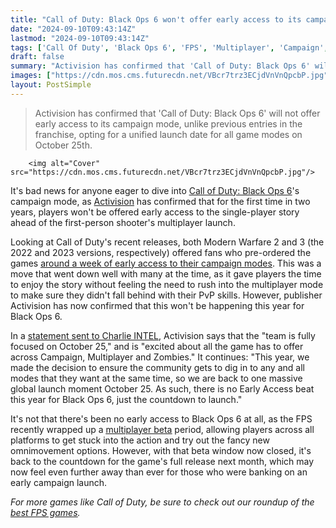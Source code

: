 ```yaml
---
title: "Call of Duty: Black Ops 6 won't offer early access to its campaign mode, breaking a new trend set by the latest Modern Warfare games"
date: "2024-09-10T09:43:14Z"
lastmod: "2024-09-10T09:43:14Z"
tags: ['Call Of Duty', 'Black Ops 6', 'FPS', 'Multiplayer', 'Campaign', 'Activision', 'Early Access', 'Beta']
draft: false
summary: "Activision has confirmed that 'Call of Duty: Black Ops 6' will not offer early access to its campaign mode, unlike previous entries in the franchise, opting for a unified launch date for all game modes on October 25th."
images: ["https://cdn.mos.cms.futurecdn.net/VBcr7trz3ECjdVnVnQpcbP.jpg"]
layout: PostSimple
---
```

> Activision has confirmed that 'Call of Duty: Black Ops 6' will not offer early access to its campaign mode, unlike previous entries in the franchise, opting for a unified launch date for all game modes on October 25th.


        <img alt="Cover" src="https://cdn.mos.cms.futurecdn.net/VBcr7trz3ECjdVnVnQpcbP.jpg"/>
        
It's bad news for anyone eager to dive into [<u>Call of Duty: Black Ops 6</u>](https://www.gamesradar.com/games/call-of-duty/call-of-duty-black-ops-6-guide/)'s campaign mode, as [Activision](https://www.gamesradar.com/tag/activision/) has confirmed that for the first time in two years, players won't be offered early access to the single-player story ahead of the first-person shooter's multiplayer launch.

Looking at Call of Duty's recent releases, both Modern Warfare 2 and 3 (the 2022 and 2023 versions, respectively) offered fans who pre-ordered the games [<u>around a week of early access to their campaign modes</u>](https://www.gamesradar.com/modern-warfare-2-campaign-launches-a-week-before-the-full-game/). This was a move that went down well with many at the time, as it gave players the time to enjoy the story without feeling the need to rush into the multiplayer mode to make sure they didn't fall behind with their PvP skills. However, publisher Activision has now confirmed that this won't be happening this year for Black Ops 6.

In a [<u>statement sent to Charlie INTEL</u>](https://x.com/charlieINTEL/status/1833272473158135915), Activision says that the "team is fully focused on October 25," and is "excited about all the game has to offer across Campaign, Multiplayer and Zombies." It continues: "This year, we made the decision to ensure the community gets to dig in to any and all modes that they want at the same time, so we are back to one massive global launch moment October 25. As such, there is no Early Access beat this year for Black Ops 6, just the countdown to launch."

It's not that there's been no early access to Black Ops 6 at all, as the FPS recently wrapped up a [<u>multiplayer beta</u>](https://www.gamesradar.com/games/call-of-duty/call-of-duty-black-ops-6-beta-how-to-access/) period, allowing players across all platforms to get stuck into the action and try out the fancy new omnimovement options. However, with that beta window now closed, it's back to the countdown for the game's full release next month, which may now feel even further away than ever for those who were banking on an early campaign launch. 

*For more games like Call of Duty, be sure to check out our roundup of the *[<u><em>best FPS games</em></u>](https://www.gamesradar.com/best-fps-games/)*.* 
        